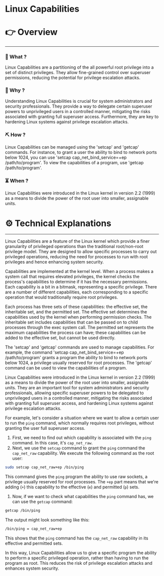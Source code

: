# Linux Capabilities


# 👉 Overview

---

### 👀 What ?

Linux Capabilities are a partitioning of the all powerful root privilege into a set of distinct privileges. They allow fine-grained control over superuser permissions, reducing the potential for privilege escalation attacks.


### 🧐 Why ?

Understanding Linux Capabilities is crucial for system administrators and security professionals. They provide a way to delegate certain superuser powers to unprivileged users in a controlled manner, mitigating the risks associated with granting full superuser access. Furthermore, they are key to hardening Linux systems against privilege escalation attacks.


### ⛏️ How ?

Linux Capabilities can be managed using the 'setcap' and 'getcap' commands. For instance, to grant a user the ability to bind to network ports below 1024, you can use 'setcap cap_net_bind_service=+ep /path/to/program'. To view the capabilities of a program, use 'getcap /path/to/program'.


### ⏳ When ?

Linux Capabilities were introduced in the Linux kernel in version 2.2 (1999) as a means to divide the power of the root user into smaller, assignable units.


# ⚙️ Technical Explanations

---

Linux Capabilities are a feature of the Linux kernel which provide a finer granularity of privileged operations than the traditional root/non-root privilege model. They are designed to allow specific processes to carry out privileged operations, reducing the need for processes to run with root privileges and hence enhancing system security.

Capabilities are implemented at the kernel level. When a process makes a system call that requires elevated privileges, the kernel checks the process's capabilities to determine if it has the necessary permissions. Each capability is a bit in a bitmask, representing a specific privilege. There are a number of different capabilities, each corresponding to a specific operation that would traditionally require root privileges.

Each process has three sets of these capabilities: the effective set, the inheritable set, and the permitted set. The effective set determines the capabilities used by the kernel when performing permission checks. The inheritable set includes capabilities that can be passed on to child processes through the exec system call. The permitted set represents the maximum capabilities the process can have; these capabilities can be added to the effective set, but cannot be used directly.

The 'setcap' and 'getcap' commands are used to manage capabilities. For example, the command 'setcap cap_net_bind_service=+ep /path/to/program' grants a program the ability to bind to network ports below 1024, a privilege usually reserved for root processes. The 'getcap' command can be used to view the capabilities of a program.

Linux Capabilities were introduced in the Linux kernel in version 2.2 (1999) as a means to divide the power of the root user into smaller, assignable units. They are an important tool for system administrators and security professionals, allowing specific superuser powers to be delegated to unprivileged users in a controlled manner, mitigating the risks associated with granting full superuser access, and hardening Linux systems against privilege escalation attacks.

For example, let's consider a situation where we want to allow a certain user to run the `ping` command, which normally requires root privileges, without granting the user full superuser access.

1. First, we need to find out which capability is associated with the `ping` command. In this case, it's `cap_net_raw`.
2. Next, we use the `setcap` command to grant the `ping` command the `cap_net_raw` capability. We execute the following command as the root user:

```bash
sudo setcap cap_net_raw+ep /bin/ping

```

This command gives the `ping` program the ability to use raw sockets, a privilege usually reserved for root processes. The `+ep` part means that we're adding (`+`) this capability to the effective (`e`) and permitted (`p`) sets.

1. Now, if we want to check what capabilities the `ping` command has, we can use the `getcap` command:

```bash
getcap /bin/ping

```

The output might look something like this:

```bash
/bin/ping = cap_net_raw+ep

```

This shows that the `ping` command has the `cap_net_raw` capability in its effective and permitted sets.

In this way, Linux Capabilities allow us to give a specific program the ability to perform a specific privileged operation, rather than having to run the program as root. This reduces the risk of privilege escalation attacks and enhances system security.
